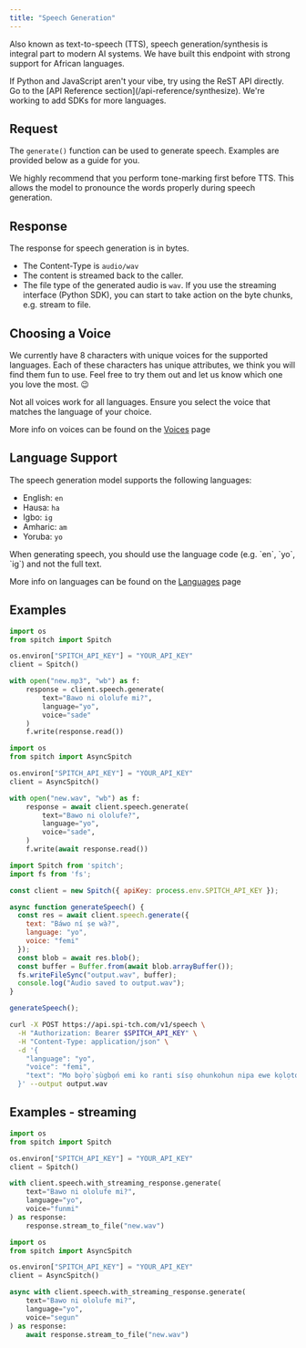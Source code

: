 ```yaml
---
title: "Speech Generation"
---
```


Also known as text-to-speech (TTS), speech generation/synthesis is integral part to modern AI systems. We have built this endpoint with strong support for African languages.

<Tip>
  If Python and JavaScript aren't your vibe, try using the ReST API directly. Go to the [API Reference section](/api-reference/synthesize).
  We're working to add SDKs for more languages.
</Tip>

## Request

The `generate()` function can be used to generate speech. Examples are provided below as a guide for you.

<Info>
  We highly recommend that you perform tone-marking first before TTS. This allows the model to pronounce the words properly during speech generation.
</Info>

## Response

The response for speech generation is in bytes.

- The Content-Type is `audio/wav`
- The content is streamed back to the caller.
- The file type of the generated audio is `wav`.
  If you use the streaming interface (Python SDK), you can start to take action on the byte chunks, e.g. stream to file.

## Choosing a Voice

We currently have 8 characters with unique voices for the supported languages.
Each of these characters has unique attributes, we think you will find them fun to use. Feel free to try them out and let us know which one you love the most. 😉

<Note>
  Not all voices work for all languages. Ensure you select the voice that matches the language of your choice.

  More info on voices can be found on the [Voices](/concepts/voices) page
</Note>

## Language Support

The speech generation model supports the following languages:

- English: `en`
- Hausa: `ha`
- Igbo: `ig`
- Amharic: `am`
- Yoruba: `yo`

<Note>
  When generating speech, you should use the language code (e.g. `en`, `yo`, `ig`) and not the full text.

  More info on languages can be found on the [Languages](/concepts/languages) page
</Note>

## Examples

<CodeGroup>

```python Python
import os
from spitch import Spitch

os.environ["SPITCH_API_KEY"] = "YOUR_API_KEY"
client = Spitch()

with open("new.mp3", "wb") as f:
    response = client.speech.generate(
        text="Bawo ni ololufe mi?",
        language="yo",
        voice="sade"
    )
    f.write(response.read())
```


```python Python (async)
import os
from spitch import AsyncSpitch

os.environ["SPITCH_API_KEY"] = "YOUR_API_KEY"
client = AsyncSpitch()

with open("new.wav", "wb") as f:
    response = await client.speech.generate(
        text="Bawo ni ololufe?",
        language="yo",
        voice="sade",
    )
    f.write(await response.read())
```


```JavaScript JavaScript
import Spitch from 'spitch';
import fs from 'fs';

const client = new Spitch({ apiKey: process.env.SPITCH_API_KEY });

async function generateSpeech() {
  const res = await client.speech.generate({
    text: "Báwo ní ṣe wà?",
    language: "yo",
    voice: "femi"
  });
  const blob = await res.blob();
  const buffer = Buffer.from(await blob.arrayBuffer());
  fs.writeFileSync("output.wav", buffer);
  console.log("Audio saved to output.wav");
}

generateSpeech();
```

```bash cURL
curl -X POST https://api.spi-tch.com/v1/speech \
  -H "Authorization: Bearer $SPITCH_API_KEY" \
  -H "Content-Type: application/json" \
  -d '{
    "language": "yo",
    "voice": "femi",
    "text": "Mo bọ̀rọ̀ ṣùgbọ́n emi ko ranti sísọ ohunkohun nipa ewe kọlọtọ, emi ni àwọn ṣe ede nla emi ko ni àwọn ijiroro ẹni-kọọkan tabi iranti ati pe emi ko ni idaduro alaye lati àwọn ibaraẹnisọrọ tẹlẹ, ni igba kọọkan ti o ba ni ijiroro tuntun ti o ba fẹ lati mọ nkan nipa ewe kọlọtọ emi yoo ni idunnu lati gbiyanju lati ranlọwọ pẹlu iyẹnì olèbiribiri miiran lẹyin ẹ̀hin."
  }' --output output.wav
  ```

</CodeGroup>

## Examples - streaming

<CodeGroup>

```python Python
import os
from spitch import Spitch

os.environ["SPITCH_API_KEY"] = "YOUR_API_KEY"
client = Spitch()

with client.speech.with_streaming_response.generate(
    text="Bawo ni ololufe mi?",
    language="yo",
    voice="funmi"
) as response:
    response.stream_to_file("new.wav")
```


```python Python (async)
import os
from spitch import AsyncSpitch

os.environ["SPITCH_API_KEY"] = "YOUR_API_KEY"
client = AsyncSpitch()

async with client.speech.with_streaming_response.generate(
    text="Bawo ni ololufe mi?",
    language="yo",
    voice="segun"
) as response:
    await response.stream_to_file("new.wav")
```

</CodeGroup>